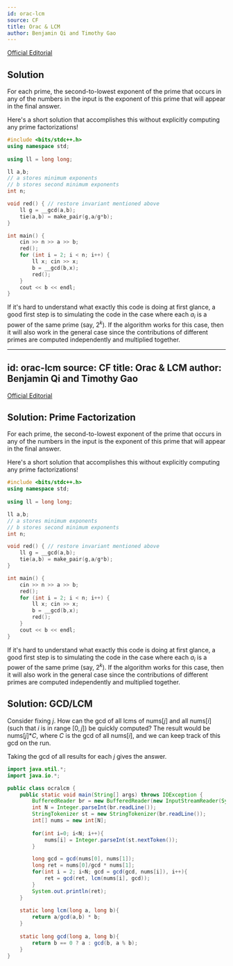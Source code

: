 ```yaml
---
id: orac-lcm
source: CF
title: Orac & LCM
author: Benjamin Qi and Timothy Gao
---
```


[Official Editorial](https://codeforces.com/blog/entry/77284)

## Solution

For each prime, the second-to-lowest exponent of the prime that occurs in any of the numbers in the input is the exponent of this prime that will appear in the final answer. 

Here's a short solution that accomplishes this without explicitly computing any prime factorizations!

```cpp
#include <bits/stdc++.h>
using namespace std;
 
using ll = long long;

ll a,b; 
// a stores minimum exponents
// b stores second minimum exponents
int n;

void red() { // restore invariant mentioned above
	ll g = __gcd(a,b);
	tie(a,b) = make_pair(g,a/g*b);
}

int main() {
	cin >> n >> a >> b;
	red();
	for (int i = 2; i < n; i++) {
		ll x; cin >> x; 
		b = __gcd(b,x);
		red();
	}
	cout << b << endl;
}
```

If it's hard to understand what exactly this code is doing at first glance, a good first step is to simulating the code in the case where each $a_i$ is a power of the same prime (say, $2^k$). If the algorithm works for this case, then it will also work in the general case since the contributions of different primes are computed independently and multiplied together.

<!-- the GCD function is [multiplicative](https://en.wikipedia.org/wiki/Multiplicative_function). -->


---
id: orac-lcm
source: CF
title: Orac & LCM
author: Benjamin Qi and Timothy Gao
---

[Official Editorial](https://codeforces.com/blog/entry/77284)

## Solution: Prime Factorization

For each prime, the second-to-lowest exponent of the prime that occurs in any of the numbers in the input is the exponent of this prime that will appear in the final answer. 

Here's a short solution that accomplishes this without explicitly computing any prime factorizations!

```cpp
#include <bits/stdc++.h>
using namespace std;
 
using ll = long long;

ll a,b; 
// a stores minimum exponents
// b stores second minimum exponents
int n;

void red() { // restore invariant mentioned above
    ll g = __gcd(a,b);
    tie(a,b) = make_pair(g,a/g*b);
}

int main() {
    cin >> n >> a >> b;
    red();
    for (int i = 2; i < n; i++) {
        ll x; cin >> x; 
        b = __gcd(b,x);
        red();
    }
    cout << b << endl;
}
```

If it's hard to understand what exactly this code is doing at first glance, a good first step is to simulating the code in the case where each $a_i$ is a power of the same prime (say, $2^k$). If the algorithm works for this case, then it will also work in the general case since the contributions of different primes are computed independently and multiplied together.

<!-- the GCD function is [multiplicative](https://en.wikipedia.org/wiki/Multiplicative_function). -->

## Solution: GCD/LCM
Consider fixing $j$. How can the gcd of all lcms of nums[$j$] and all nums[$i$] (such that $i$ is in range $[0,j]$) be quickly computed? The result would be nums[$j$]$*C$, where $C$ is the gcd of all nums[$i$], and we can keep track of this gcd on the run.

Taking the gcd of all results for each $j$ gives the answer.

```java
import java.util.*;
import java.io.*;

public class ocralcm {
    public static void main(String[] args) throws IOException {
        BufferedReader br = new BufferedReader(new InputStreamReader(System.in));
        int N = Integer.parseInt(br.readLine());
        StringTokenizer st = new StringTokenizer(br.readLine());
        int[] nums = new int[N];
        
        for(int i=0; i<N; i++){
            nums[i] = Integer.parseInt(st.nextToken());
        }

        long gcd = gcd(nums[0], nums[1]);
        long ret = nums[0]/gcd * nums[1];
        for(int i = 2; i<N; gcd = gcd(gcd, nums[i]), i++){
            ret = gcd(ret, lcm(nums[i], gcd));
        }
        System.out.println(ret);
    }
    
    static long lcm(long a, long b){
        return a/gcd(a,b) * b;
    }      
    
    static long gcd(long a, long b){
        return b == 0 ? a : gcd(b, a % b);
    }
}

```
